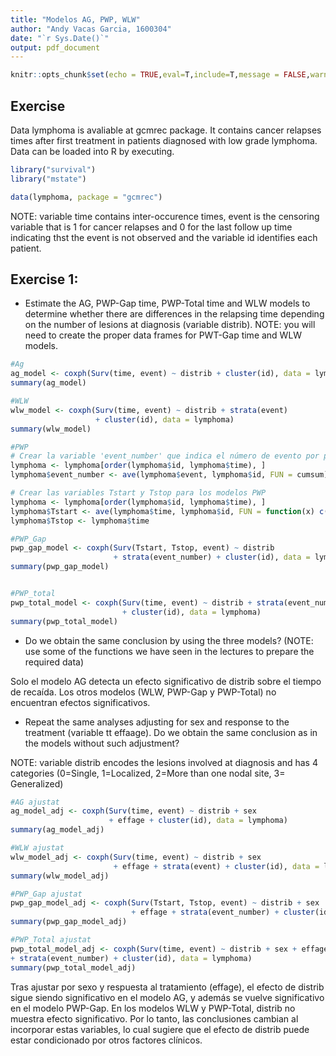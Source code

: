 ```yaml
---
title: "Modelos AG, PWP, WLW"
author: "Andy Vacas Garcia, 1600304"
date: "`r Sys.Date()`"
output: pdf_document
---
```

```r
knitr::opts_chunk$set(echo = TRUE,eval=T,include=T,message = FALSE,warning=FALSE)
```

## Exercise 

Data lymphoma is avaliable at gcmrec package. It contains cancer relapses times after first treatment in patients diagnosed with low grade lymphoma. Data can be loaded into R by executing.

```r
library("survival")
library("mstate")

data(lymphoma, package = "gcmrec")
```

NOTE: variable time contains inter-occurence times, event is the censoring variable that is 1 for cancer relapses and 0 for the last follow up time indicating thst the event is not observed and the variable id identifies each patient.

## Exercise 1:

- Estimate the AG, PWP-Gap time, PWP-Total time and WLW models to determine whether there are differences in the relapsing time depending on the number of lesions at diagnosis (variable distrib). NOTE: you will need to create the proper data frames for PWT-Gap time and WLW models.

```r
#Ag
ag_model <- coxph(Surv(time, event) ~ distrib + cluster(id), data = lymphoma)
summary(ag_model)

#WLW
wlw_model <- coxph(Surv(time, event) ~ distrib + strata(event) 
                   + cluster(id), data = lymphoma)
summary(wlw_model)

#PWP
# Crear la variable 'event_number' que indica el número de evento por paciente
lymphoma <- lymphoma[order(lymphoma$id, lymphoma$time), ]
lymphoma$event_number <- ave(lymphoma$event, lymphoma$id, FUN = cumsum)

# Crear las variables Tstart y Tstop para los modelos PWP
lymphoma <- lymphoma[order(lymphoma$id, lymphoma$time), ]
lymphoma$Tstart <- ave(lymphoma$time, lymphoma$id, FUN = function(x) c(0, head(x, -1)))
lymphoma$Tstop <- lymphoma$time

#PWP_Gap
pwp_gap_model <- coxph(Surv(Tstart, Tstop, event) ~ distrib 
                       + strata(event_number) + cluster(id), data = lymphoma)
summary(pwp_gap_model)


#PWP_total
pwp_total_model <- coxph(Surv(time, event) ~ distrib + strata(event_number) 
                         + cluster(id), data = lymphoma)
summary(pwp_total_model)

```


- Do we obtain the same conclusion by using the three models? (NOTE: use some of the functions we have seen in the lectures to prepare the required data)

Solo el modelo AG detecta un efecto significativo de distrib sobre el tiempo de recaída. Los otros modelos (WLW, PWP-Gap y PWP-Total) no encuentran efectos significativos.




- Repeat the same analyses adjusting for sex and response to the treatment (variable tt effaage). Do we obtain the same conclusion as in the models without such adjustment?

NOTE: variable distrib encodes the lesions involved at diagnosis and has 4 categories (0=Single, 1=Localized, 2=More than one nodal site, 3= Generalized)


```r
#AG ajustat
ag_model_adj <- coxph(Surv(time, event) ~ distrib + sex 
                      + effage + cluster(id), data = lymphoma)
summary(ag_model_adj)

#WLW ajustat
wlw_model_adj <- coxph(Surv(time, event) ~ distrib + sex 
                       + effage + strata(event) + cluster(id), data = lymphoma)
summary(wlw_model_adj)

#PWP_Gap ajustat
pwp_gap_model_adj <- coxph(Surv(Tstart, Tstop, event) ~ distrib + sex 
                           + effage + strata(event_number) + cluster(id), data = lymphoma)
summary(pwp_gap_model_adj)

#PWP_Total ajustat
pwp_total_model_adj <- coxph(Surv(time, event) ~ distrib + sex + effage 
+ strata(event_number) + cluster(id), data = lymphoma)
summary(pwp_total_model_adj)
```

Tras ajustar por sexo y respuesta al tratamiento (effage), el efecto de distrib sigue siendo significativo en el modelo AG, y además se vuelve significativo en el modelo PWP-Gap. En los modelos WLW y PWP-Total, distrib no muestra efecto significativo. Por lo tanto, las conclusiones cambian al incorporar estas variables, lo cual sugiere que el efecto de distrib puede estar condicionado por otros factores clínicos.
